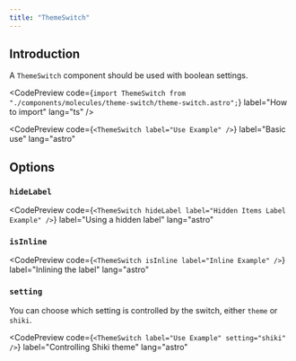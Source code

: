 ```yaml
---
title: "ThemeSwitch"
---
```



## Introduction

A `ThemeSwitch` component should be used with boolean settings.

<CodePreview
  code={`import ThemeSwitch from "./components/molecules/theme-switch/theme-switch.astro";`}
  label="How to import"
  lang="ts"
/>

<CodePreview
  code={`<ThemeSwitch label="Use Example" />`}
  label="Basic use"
  lang="astro"
>
  <ThemeSwitch label="Use Example" />
</CodePreview>

## Options

### `hideLabel`

<CodePreview
  code={`<ThemeSwitch hideLabel label="Hidden Items Label Example" />`}
  label="Using a hidden label"
  lang="astro"
>
  <ThemeSwitch hideLabel label="Hidden Items Label Example" />
</CodePreview>

### `isInline`

<CodePreview
  code={`<ThemeSwitch isInline label="Inline Example" />`}
  label="Inlining the label"
  lang="astro"
>
  <ThemeSwitch isInline label="Inline Example" />
</CodePreview>

### `setting`

You can choose which setting is controlled by the switch, either `theme` or `shiki`.

<CodePreview
  code={`<ThemeSwitch label="Use Example" setting="shiki" />`}
  label="Controlling Shiki theme"
  lang="astro"
>
  <ThemeSwitch label="Use Example" setting="shiki" />
</CodePreview>

